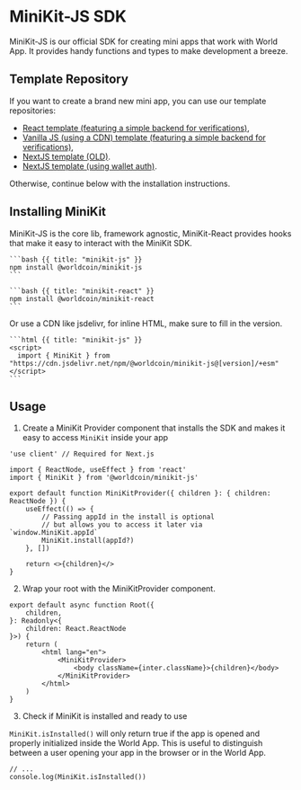 
# MiniKit-JS SDK

MiniKit-JS is our official SDK for creating mini apps that work with World App. It provides handy functions and types to make development a breeze.

## Template Repository

If you want to create a brand new mini app, you can use our template repositories:

-   [React template (featuring a simple backend for verifications)](https://github.com/new?template_name=minikit-react-template&template_owner=worldcoin),
-   [Vanilla JS (using a CDN) template (featuring a simple backend for verifications)](https://github.com/new?template_name=minikit-js-template&template_owner=worldcoin),
-   [NextJS template (OLD)](https://github.com/new?template_name=minikit-next-template&template_owner=worldcoin).
-   [NextJS template (using wallet auth)](https://github.com/new?template_name=wld-mini-apps-101&template_owner=wlding-blocks).

Otherwise, continue below with the installation instructions.

## Installing MiniKit

<Link href="https://www.npmjs.com/package/@worldcoin/minikit-js">MiniKit-JS</Link> is the core lib, framework agnostic,

<Link href="https://www.npmjs.com/package/@worldcoin/minikit-react">MiniKit-React </Link>provides hooks that make it
easy to interact with the MiniKit SDK.

<CodeGroup>

    ```bash {{ title: "minikit-js" }}
    npm install @worldcoin/minikit-js
    ```

    ```bash {{ title: "minikit-react" }}
    npm install @worldcoin/minikit-react
    ```

</CodeGroup>

Or use a CDN like <Link href="https://www.jsdelivr.com/package/npm/@worldcoin/minikit-js">jsdelivr</Link>, for inline HTML, make sure to fill in the version.

<CodeGroup>

    ```html {{ title: "minikit-js" }}
    <script>
      import { MiniKit } from "https://cdn.jsdelivr.net/npm/@worldcoin/minikit-js@[version]/+esm"
    </script>
    ```

</CodeGroup>

## Usage

1. Create a MiniKit Provider component that installs the SDK and makes it easy to access `MiniKit` inside your app

```tsx {{ title: 'src/minikit-provider.tsx' }}
'use client' // Required for Next.js

import { ReactNode, useEffect } from 'react'
import { MiniKit } from '@worldcoin/minikit-js'

export default function MiniKitProvider({ children }: { children: ReactNode }) {
	useEffect(() => {
		// Passing appId in the install is optional
		// but allows you to access it later via `window.MiniKit.appId`
		MiniKit.install(appId?)
	}, [])

	return <>{children}</>
}
```

2. Wrap your root with the MiniKitProvider component.

```tsx {{ title: 'src/index.tsx' }}
export default async function Root({
	children,
}: Readonly<{
	children: React.ReactNode
}>) {
	return (
		<html lang="en">
			<MiniKitProvider>
				<body className={inter.className}>{children}</body>
			</MiniKitProvider>
		</html>
	)
}
```

3. Check if MiniKit is installed and ready to use

`MiniKit.isInstalled()` will only return true if the app is opened and properly initialized inside the World App. This is useful to distinguish between a user opening your app in the browser or in the World App.

```tsx
// ...
console.log(MiniKit.isInstalled())
```
